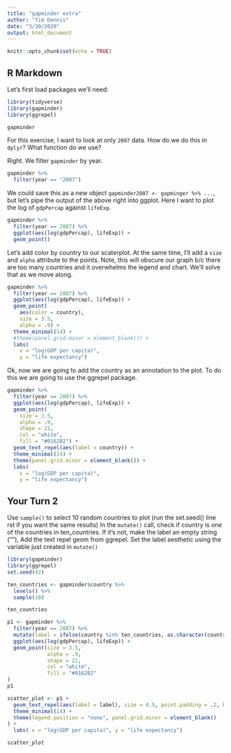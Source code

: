 ```yaml
---
title: "gapminder extra"
author: "Tim Dennis"
date: "3/30/2020"
output: html_document
---
```


```r
knitr::opts_chunk$set(echo = TRUE)
```


## R Markdown

Let's first load packages we'll need: 

```r
library(tidyverse)
library(gapminder)
library(ggrepel)
```


```r
gapminder
```


For this exercise, I want to look at only `2007` data. How do we do this in `dplyr`? What function do we use? 

Right. We filter `gapminder` by year. 

```r
gapminder %>% 
  filter(year == "2007")
```

We could save this as a new object `gapminder2007 <- gapminger %>% ...`, but let's pipe the output of the above right into ggplot. Here I want to plot the log of `gdpPercap` against `lifeExp`.

```r
gapminder %>%
  filter(year == 2007) %>%
  ggplot(aes(log(gdpPercap), lifeExp)) +
  geom_point()
```

Let's add color by country to our scaterplot. At the same time, I'll add a `size` and `alpha` attribute to the points. Note, this will obscure our graph b/c there are too many countries and it overwhelms the legend and chart. We'll solve that as we move along. 

```r
gapminder %>%
  filter(year == 2007) %>%
  ggplot(aes(log(gdpPercap), lifeExp)) +
  geom_point(
    aes(color = country),
    size = 3.5,
    alpha = .9) +
  theme_minimal(14) +
  #theme(panel.grid.minor = element_blank()) +
  labs(
    x = "log(GDP per capita)",
    y = "life expectancy")
```

Ok, now we are going to add the country as an annotation to the plot. To do this we are going to use the ggrepel package. 

```r
gapminder %>%
  filter(year == 2007) %>%
  ggplot(aes(log(gdpPercap), lifeExp)) +
  geom_point(
    size = 3.5,
    alpha = .9,
    shape = 21,
    col = "white",
    fill = "#0162B2") +
  geom_text_repel(aes(label = country)) +
  theme_minimal(14) +
  theme(panel.grid.minor = element_blank()) +
  labs(
    x = "log(GDP per capita)",
    y = "life expectancy")
```

## Your Turn 2

Use `sample()` to select 10 random countries to plot
(run the set.seed() line  rst if you want the same
results)
In the `mutate()` call, check if country is one of the
countries in ten_countries. If it's not, make the label
an empty string (""),
Add the text repel geom from ggrepel. Set the label
aesthetic using the variable just created in `mutate()`

```r
library(gapminder)
library(ggrepel)
set.seed(42)

ten_countries <- gapminder$country %>%
  levels() %>%
  sample(10)

ten_countries
```

```r
p1 <- gapminder %>%
  filter(year == 2007) %>%
  mutate(label = ifelse(country %in% ten_countries, as.character(country), "")) %>%
  ggplot(aes(log(gdpPercap), lifeExp)) +
  geom_point(size = 3.5,
             alpha = .9,
             shape = 21,
             col = "white",
             fill = "#0162B2"
)
p1
```

```r
scatter_plot <- p1 +
  geom_text_repel(aes(label = label), size = 4.5, point.padding = .2, box.padding = .3, force = 1, min.segment.length = 0) +
  theme_minimal(14) +
  theme(legend.position = "none", panel.grid.minor = element_blank()
) +
  labs( x = "log(GDP per capita)", y = "life expectancy")

scatter_plot
```
